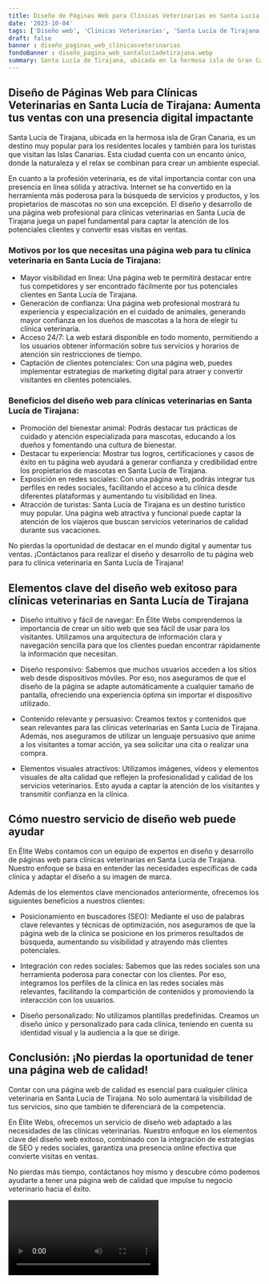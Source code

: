 ```yaml
---
title: Diseño de Páginas Web para Clínicas Veterinarias en Santa Lucía de Tirajana
date: '2023-10-04'
tags: ['Diseño web', 'Clínicas Veterinarias', 'Santa Lucía de Tirajana']
draft: false
banner : diseño_paginas_web_clínicasveterinarias
fondoBanner : diseño_pagina_web_santalucíadetirajana.webp
summary: Santa Lucía de Tirajana, ubicada en la hermosa isla de Gran Canaria, es un destino muy popular para los residentes locales y también para los turistas que visitan las Islas Canarias. Esta ciudad cuenta con un encanto único, donde la naturaleza y el relax se combinan para crear un ambiente especial.
---
```


## Diseño de Páginas Web para Clínicas Veterinarias en Santa Lucía de Tirajana: Aumenta tus ventas con una presencia digital impactante

Santa Lucía de Tirajana, ubicada en la hermosa isla de Gran Canaria, es un destino muy popular para los residentes locales y también para los turistas que visitan las Islas Canarias. Esta ciudad cuenta con un encanto único, donde la naturaleza y el relax se combinan para crear un ambiente especial.

En cuanto a la profesión veterinaria, es de vital importancia contar con una presencia en línea sólida y atractiva. Internet se ha convertido en la herramienta más poderosa para la búsqueda de servicios y productos, y los propietarios de mascotas no son una excepción. El diseño y desarrollo de una página web profesional para clínicas veterinarias en Santa Lucía de Tirajana juega un papel fundamental para captar la atención de los potenciales clientes y convertir esas visitas en ventas.

### Motivos por los que necesitas una página web para tu clínica veterinaria en Santa Lucía de Tirajana:

- Mayor visibilidad en línea: Una página web te permitirá destacar entre tus competidores y ser encontrado fácilmente por tus potenciales clientes en Santa Lucía de Tirajana.
- Generación de confianza: Una página web profesional mostrará tu experiencia y especialización en el cuidado de animales, generando mayor confianza en los dueños de mascotas a la hora de elegir tu clínica veterinaria.
- Acceso 24/7: La web estará disponible en todo momento, permitiendo a los usuarios obtener información sobre tus servicios y horarios de atención sin restricciones de tiempo.
- Captación de clientes potenciales: Con una página web, puedes implementar estrategias de marketing digital para atraer y convertir visitantes en clientes potenciales.

### Beneficios del diseño web para clínicas veterinarias en Santa Lucía de Tirajana:

- Promoción del bienestar animal: Podrás destacar tus prácticas de cuidado y atención especializada para mascotas, educando a los dueños y fomentando una cultura de bienestar.
- Destacar tu experiencia: Mostrar tus logros, certificaciones y casos de éxito en tu página web ayudará a generar confianza y credibilidad entre los propietarios de mascotas en Santa Lucía de Tirajana.
- Exposición en redes sociales: Con una página web, podrás integrar tus perfiles en redes sociales, facilitando el acceso a tu clínica desde diferentes plataformas y aumentando tu visibilidad en línea.
- Atracción de turistas: Santa Lucía de Tirajana es un destino turístico muy popular. Una página web atractiva y funcional puede captar la atención de los viajeros que buscan servicios veterinarios de calidad durante sus vacaciones.

No pierdas la oportunidad de destacar en el mundo digital y aumentar tus ventas. ¡Contáctanos para realizar el diseño y desarrollo de tu página web para tu clínica veterinaria en Santa Lucía de Tirajana!

<GifSeo />

<Cta />

## Elementos clave del diseño web exitoso para clínicas veterinarias en Santa Lucía de Tirajana

- Diseño intuitivo y fácil de navegar: En Élite Webs comprendemos la importancia de crear un sitio web que sea fácil de usar para los visitantes. Utilizamos una arquitectura de información clara y navegación sencilla para que los clientes puedan encontrar rápidamente la información que necesitan.

- Diseño responsivo: Sabemos que muchos usuarios acceden a los sitios web desde dispositivos móviles. Por eso, nos aseguramos de que el diseño de la página se adapte automáticamente a cualquier tamaño de pantalla, ofreciendo una experiencia óptima sin importar el dispositivo utilizado.

- Contenido relevante y persuasivo: Creamos textos y contenidos que sean relevantes para las clínicas veterinarias en Santa Lucía de Tirajana. Además, nos aseguramos de utilizar un lenguaje persuasivo que anime a los visitantes a tomar acción, ya sea solicitar una cita o realizar una compra.

- Elementos visuales atractivos: Utilizamos imágenes, vídeos y elementos visuales de alta calidad que reflejen la profesionalidad y calidad de los servicios veterinarios. Esto ayuda a captar la atención de los visitantes y transmitir confianza en la clínica.

## Cómo nuestro servicio de diseño web puede ayudar

En Élite Webs contamos con un equipo de expertos en diseño y desarrollo de páginas web para clínicas veterinarias en Santa Lucía de Tirajana. Nuestro enfoque se basa en entender las necesidades específicas de cada clínica y adaptar el diseño a su imagen de marca.

Además de los elementos clave mencionados anteriormente, ofrecemos los siguientes beneficios a nuestros clientes:

- Posicionamiento en buscadores (SEO): Mediante el uso de palabras clave relevantes y técnicas de optimización, nos aseguramos de que la página web de la clínica se posicione en los primeros resultados de búsqueda, aumentando su visibilidad y atrayendo más clientes potenciales.

- Integración con redes sociales: Sabemos que las redes sociales son una herramienta poderosa para conectar con los clientes. Por eso, integramos los perfiles de la clínica en las redes sociales más relevantes, facilitando la compartición de contenidos y promoviendo la interacción con los usuarios.

- Diseño personalizado: No utilizamos plantillas predefinidas. Creamos un diseño único y personalizado para cada clínica, teniendo en cuenta su identidad visual y la audiencia a la que se dirige.

## Conclusión: ¡No pierdas la oportunidad de tener una página web de calidad!

Contar con una página web de calidad es esencial para cualquier clínica veterinaria en Santa Lucía de Tirajana. No solo aumentará la visibilidad de tus servicios, sino que también te diferenciará de la competencia.

En Élite Webs, ofrecemos un servicio de diseño web adaptado a las necesidades de las clínicas veterinarias. Nuestro enfoque en los elementos clave del diseño web exitoso, combinado con la integración de estrategias de SEO y redes sociales, garantiza una presencia online efectiva que convierte visitas en ventas.

No pierdas más tiempo, contáctanos hoy mismo y descubre cómo podemos ayudarte a tener una página web de calidad que impulse tu negocio veterinario hacia el éxito.

<Video />

<CtaBot job='Clínicas Veterinarias' city='Santa Lucía de Tirajana'/>

<Gmaps query='Santa Lucía de Tirajana+españa+maps' />